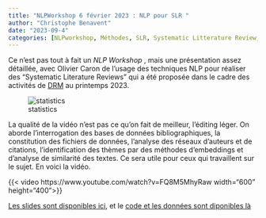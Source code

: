 ```yaml
---
title: "NLPWorkshop 6 février 2023 : NLP pour SLR "
author: "Christophe Benavent"
date: "2023-09-4"
categories: [NLPworkshop, Méthodes, SLR, Systematic Litterature Review, embeddings, network analysis, Scopus, NLP ]
---
```


Ce n'est pas tout à fait un *NLP Workshop* , mais une présentation assez détaillée, avec Olivier Caron de l'usage des techniques NLP pour réaliser des "Systematic Literature Reviews" qui a été proposée dans le cadre des activités de [DRM](https://drm.dauphine.fr/fr/drm/accueil.html) au printemps 2023.

![statistics](./quant.jpeg)

La qualité de la vidéo n'est pas ce qu'on fait de meilleur, l'éditing léger. On aborde l'interrogation des bases de données bibliographiques, la constitution des fichiers de données, l'analyse des réseaux d'auteurs et de citations, l'identification des thèmes par des méthodes d'embeddings et d'analyse de similarité des textes. Ce sera utile pour ceux qui travaillent sur le sujet. En voici la vidéo.

{{< video https://www.youtube.com/watch?v=FQ8M5MhyRaw width="600" height="400">}}

[Les slides sont disponibles ici](https://github.com/BenaventC/systematic-litterature-review), et le [code et les données sont diponibles là](https://github.com/BenaventC/systematic-litterature-review)
